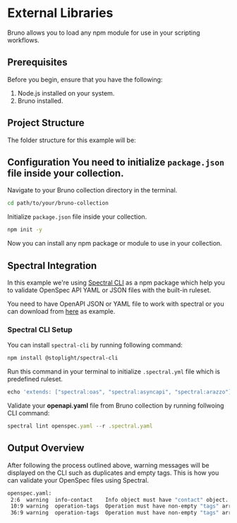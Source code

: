 
# External Libraries

Bruno allows you to load any npm module for use in your scripting workflows.

## Prerequisites

Before you begin, ensure that you have the following:

1. Node.js installed on your system.
2. Bruno installed.

## Project Structure

The folder structure for this example will be:

<FileTree>
  <FileTree.Folder name="bruno-collection" defaultOpen>
    <FileTree.Folder name="api-testing" />
    <FileTree.File name="openspec.yaml" />
    <FileTree.File name=".spectral.yml" />
    <FileTree.File name="package.json" />
    <FileTree.File name="bruno.json" />
    <FileTree.Folder name="node_modules">
      <FileTree.File name="spectral-cli" />
    </FileTree.Folder>
  </FileTree.Folder>
</FileTree>

## Configuration You need to initialize `package.json` file inside your collection.

Navigate to your Bruno collection directory in the terminal.

```bash
cd path/to/your/bruno-collection
```

Initialize `package.json` file inside your collection.

```bash
npm init -y
```

Now you can install any npm package or module to use in your collection.

## Spectral Integration

In this example we're using [Spectral CLI](https://github.com/stoplightio/spectral?tab=readme-ov-file) as a npm package which help you to validate OpenSpec API YAML or JSON files with the built-in ruleset.

You need to have OpenAPI JSON or YAML file to work with spectral or you can download from [here](https://github.com/ganesh-bruno/spectral-example) as example.

### Spectral CLI Setup

You can install `spectral-cli` by running following command:

```bash
npm install @stoplight/spectral-cli
```

Run this command in your terminal to initialize `.spectral.yml` file which is predefined ruleset.

```js copy
echo 'extends: ["spectral:oas", "spectral:asyncapi", "spectral:arazzo"]' > .spectral.yaml
```

Validate your **openapi.yaml** file from Bruno collection by running follwoing CLI command:

```js copy
spectral lint openspec.yaml --r .spectral.yaml
```

## Output Overview

After following the process outlined above, warning messages will be displayed on the CLI such as duplicates and empty tags. This is how you can validate your OpenSpec files using Spectral.

```bash
openspec.yaml:
 2:6  warning  info-contact    Info object must have "contact" object.      info
 10:9 warning  operation-tags  Operation must have non-empty "tags" array.  paths./pets.get
 36:9 warning  operation-tags  Operation must have non-empty "tags" array.  paths./pets/{petId}.get
```
